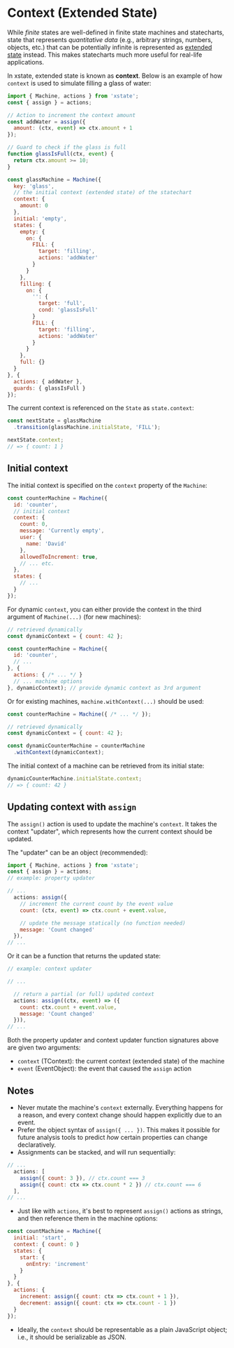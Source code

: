 # Context (Extended State)

While _finite_ states are well-defined in finite state machines and statecharts, state that represents _quantitative data_ (e.g., arbitrary strings, numbers, objects, etc.) that can be potentially infinite is represented as [extended state](https://en.wikipedia.org/wiki/UML_state_machine#Extended_states) instead. This makes statecharts much more useful for real-life applications.

In xstate, extended state is known as **context**. Below is an example of how `context` is used to simulate filling a glass of water:

```js
import { Machine, actions } from 'xstate';
const { assign } = actions;

// Action to increment the context amount
const addWater = assign({
  amount: (ctx, event) => ctx.amount + 1
});

// Guard to check if the glass is full
function glassIsFull(ctx, event) {
  return ctx.amount >= 10;
}

const glassMachine = Machine({
  key: 'glass',
  // the initial context (extended state) of the statechart
  context: {
    amount: 0
  },
  initial: 'empty',
  states: {
    empty: {
      on: {
        FILL: {
          target: 'filling',
          actions: 'addWater'
        }
      }
    },
    filling: {
      on: {
        '': {
          target: 'full',
          cond: 'glassIsFull'
        }
        FILL: {
          target: 'filling',
          actions: 'addWater'
        }
      }
    },
    full: {}
  }
}, {
  actions: { addWater },
  guards: { glassIsFull }
});
```

The current context is referenced on the `State` as `state.context`:

```js
const nextState = glassMachine
  .transition(glassMachine.initialState, 'FILL');

nextState.context;
// => { count: 1 }
```

## Initial context

The initial context is specified on the `context` property of the `Machine`:

```js
const counterMachine = Machine({
  id: 'counter', 
  // initial context
  context: {
    count: 0,
    message: 'Currently empty',
    user: {
      name: 'David'
    },
    allowedToIncrement: true,
    // ... etc.
  },
  states: {
    // ...
  }
});
```

For dynamic `context`, you can either provide the context in the third argument of `Machine(...)` (for new machines):

```js
// retrieved dynamically
const dynamicContext = { count: 42 };

const counterMachine = Machine({
  id: 'counter',
  // ...
}, {
  actions: { /* ... */ }
  // ... machine options
}, dynamicContext); // provide dynamic context as 3rd argument
```

Or for existing machines, `machine.withContext(...)` should be used:

```js
const counterMachine = Machine({ /* ... */ });

// retrieved dynamically
const dynamicContext = { count: 42 };

const dynamicCounterMachine = counterMachine
  .withContext(dynamicContext);
```

The initial context of a machine can be retrieved from its initial state:

```js
dynamicCounterMachine.initialState.context;
// => { count: 42 }
```

## Updating context with `assign`

The `assign()` action is used to update the machine's `context`. It takes the context "updater", which represents how the current context should be updated.

The "updater" can be an object (recommended):

```js
import { Machine, actions } from 'xstate';
const { assign } = actions;
// example: property updater

// ...
  actions: assign({
    // increment the current count by the event value
    count: (ctx, event) => ctx.count + event.value,

    // update the message statically (no function needed)
    message: 'Count changed'
  }),
// ...
```

Or it can be a function that returns the updated state:

```js
// example: context updater

// ...

  // return a partial (or full) updated context
  actions: assign((ctx, event) => ({
    count: ctx.count + event.value,
    message: 'Count changed'
  })),
// ...
```

Both the property updater and context updater function signatures above are given two arguments:

- `context` (TContext): the current context (extended state) of the machine
- `event` (EventObject): the event that caused the `assign` action

## Notes

- Never mutate the machine's `context` externally. Everything happens for a reason, and every context change should happen explicitly due to an event.
- Prefer the object syntax of `assign({ ... })`. This makes it possible for future analysis tools to predict _how_ certain properties can change declaratively.
- Assignments can be stacked, and will run sequentially:

```js
// ...
  actions: [
    assign({ count: 3 }), // ctx.count === 3
    assign({ count: ctx => ctx.count * 2 }) // ctx.count === 6
  ],
// ...
```

- Just like with `actions`, it's best to represent `assign()` actions as strings, and then reference them in the machine options:

```js
const countMachine = Machine({
  initial: 'start',
  context: { count: 0 }
  states: {
    start: {
      onEntry: 'increment'
    }
  }
}, {
  actions: {
    increment: assign({ count: ctx => ctx.count + 1 }),
    decrement: assign({ count: ctx => ctx.count - 1 })
  }
});
```

- Ideally, the `context` should be representable as a plain JavaScript object; i.e., it should be serializable as JSON.
